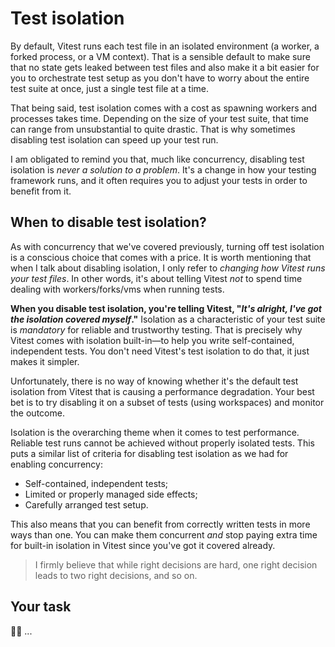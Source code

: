 # Test isolation

By default, Vitest runs each test file in an isolated environment (a worker, a forked process, or a VM context). That is a sensible default to make sure that no state gets leaked between test files and also make it a bit easier for you to orchestrate test setup as you don't have to worry about the entire test suite at once, just a single test file at a time.

That being said, test isolation comes with a cost as spawning workers and processes takes time. Depending on the size of your test suite, that time can range from unsubstantial to quite drastic. That is why sometimes disabling test isolation can speed up your test run.

<callout-warning>I am obligated to remind you that, much like concurrency, disabling test isolation is _never a solution to a problem_. It's a change in how your testing framework runs, and it often requires you to adjust your tests in order to benefit from it.</callout-warning>

## When to disable test isolation?

As with concurrency that we've covered previously, turning off test isolation is a conscious choice that comes with a price. It is worth mentioning that when I talk about disabling isolation, I only refer to _changing how Vitest runs your test files_. In other words, it's about telling Vitest _not_ to spend time dealing with workers/forks/vms when running tests.

**When you disable test isolation, you're telling Vitest, "_It's alright, I've got the isolation covered myself_."** Isolation as a characteristic of your test suite is _mandatory_ for reliable and trustworthy testing. That is precisely why Vitest comes with isolation built-in—to help you write self-contained, independent tests. You don't need Vitest's test isolation to do that, it just makes it simpler.

<callout-info>Unfortunately, there is no way of knowing whether it's the default test isolation from Vitest that is causing a performance degradation. Your best bet is to try disabling it on a subset of tests (using workspaces) and monitor the outcome.</callout-info>

Isolation is the overarching theme when it comes to test performance. Reliable test runs cannot be achieved without properly isolated tests. This puts a similar list of criteria for disabling test isolation as we had for enabling concurrency:

- Self-contained, independent tests;
- Limited or properly managed side effects;
- Carefully arranged test setup.

This also means that you can benefit from correctly written tests in more ways than one. You can make them concurrent _and_ stop paying extra time for built-in isolation in Vitest since you've got it covered already.

> I firmly believe that while right decisions are hard, one right decision leads to two right decisions, and so on.

## Your task

👨‍💼 ...
